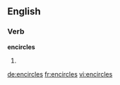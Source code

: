 ==English==

===Verb===
'''encircles'''

# {{third-person singular of|encircle}}

[[de:encircles]]
[[fr:encircles]]
[[vi:encircles]]